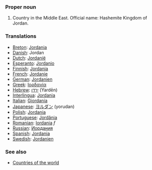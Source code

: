 ===Proper noun===

# Country in the Middle East. Official name: Hashemite Kingdom of Jordan.
===Translations===
*[[Breton]]: [[Jordania]]
*[[Danish]]: Jordan
*[[Dutch]]: [[Jordanië]]
*[[Esperanto]]: [[Jordanio]]
*[[Finnish]]: [[Jordania]]
*[[French]]: [[Jordanie]]
*[[German]]: [[Jordanien]]
*[[Greek]]: [[Ιορδανία]]
*[[Hebrew]]: [[ירדן]] (Yardēn)
*[[Interlingua]]: [[Jordania]]
*[[Italian]]: [[Giordania]]
*[[Japanese]]: [[ヨルダン]] (yorudan)
*[[Polish]]: [[Jordania]]
*[[Portuguese]]: [[Jordânia]]
*[[Romanian]]: [[Iordania]] ''f''
*[[Russian]]: [[Иордания]]
*[[Spanish]]: [[Jordania]]
*[[Swedish]]: [[Jordanien]]

===See also===
*[[Countries of the world]]